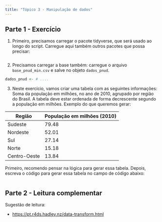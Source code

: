 ```yaml
---
title: "Tópico 3 - Manipulação de dados"
---
```


## Parte 1 - Exercício

1) Primeiro, precisamos carregar o pacote tidyverse, que será usado ao longo do script. Carregue aqui também outros pacotes que possa precisar:

```r


```

2) Precisamos carregar a base também: carregue o arquivo `base_pnud_min.csv` e salve no objeto `dados_pnud`.

```r
dados_pnud <- # ....
```


3) Neste exercício, vamos criar uma tabela com as seguintes informações: Soma da população em milhões, no ano de 2010, agrupado por região do Brasil. A tabela deve estar ordenada de forma decrescente segundo a população em milhões. Exemplo do que queremos gerar:

|Região	         |População em milhões (2010)|
|----------------|---------|
|Sudeste	       |  79.48  |
|Nordeste	       |  52.01  |
|Sul	           |  27.14  |
|Norte	         |  15.18  |
|Centro-Oeste	   |  13.84  |

Primeiro, recomendo pensar na lógica para gerar essa tabela. Depois, escreva o código para gerar essa tabela no campo de código abaixo:

```r




```

## Parte 2 - Leitura complementar

Sugestão de leitura:

- <https://pt.r4ds.hadley.nz/data-transform.html>
